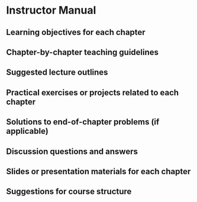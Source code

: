 
# Instructor Manual {.unnumbered}

## Learning objectives for each chapter

## Chapter-by-chapter teaching guidelines

## Suggested lecture outlines

## Practical exercises or projects related to each chapter

## Solutions to end-of-chapter problems (if applicable)

## Discussion questions and answers

## Slides or presentation materials for each chapter

## Suggestions for course structure
